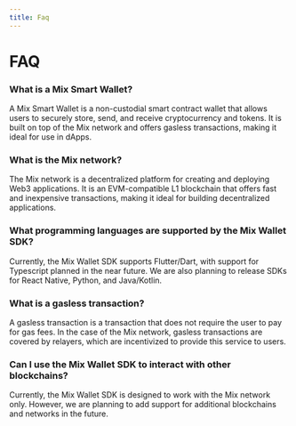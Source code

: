 ```yaml
---
title: Faq
---
```

# FAQ

### What is a Mix Smart Wallet?

A Mix Smart Wallet is a non-custodial smart contract wallet that allows users to securely store, send, and receive cryptocurrency and tokens. It is built on top of the Mix network and offers gasless transactions, making it ideal for use in dApps.

### What is the Mix network?

The Mix network is a decentralized platform for creating and deploying Web3 applications. It is an EVM-compatible L1 blockchain that offers fast and inexpensive transactions, making it ideal for building decentralized applications.

### What programming languages are supported by the Mix Wallet SDK?

Currently, the Mix Wallet SDK supports Flutter/Dart, with support for Typescript planned in the near future. We are also planning to release SDKs for React Native, Python, and Java/Kotlin.

### What is a gasless transaction?

A gasless transaction is a transaction that does not require the user to pay for gas fees. In the case of the Mix network, gasless transactions are covered by relayers, which are incentivized to provide this service to users.

### Can I use the Mix Wallet SDK to interact with other blockchains?

Currently, the Mix Wallet SDK is designed to work with the Mix network only. However, we are planning to add support for additional blockchains and networks in the future.
